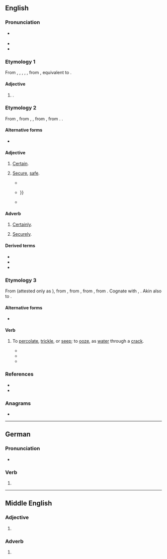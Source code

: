==English==

===Pronunciation===
* {{a|GA}} {{IPA|en|/ˈsɪkɚ/}}
* {{rhymes|en|ɪkə(ɹ)|s=2}}
* {{audio|en|en-uk-sicker.ogg|Audio (US)}}

===Etymology 1===
From {{inh|en|enm|siker}}, {{m|enm|sikker}}, {{m|enm|sykkere}}, {{m|enm|secre}}, {{m|enm|seccre}}, from {{inh|en|ang|sēocra|t=sicker}}, equivalent to {{af|en|sick|-er|nocat=1}}.

====Adjective====
{{head|en|comparative adjective}}

# {{en-comparative of|sick}}.

===Etymology 2===
From {{inh|en|enm|siker}}, from {{inh|en|ang|sicer}}, {{m|ang|sicor}}, from {{inh|en|gmw-pro|*sikur||free, secure}}, from {{der|en|la|sēcūrus||secure|lit=without care}}. {{doublet|en|sure|secure}}.

====Alternative forms====
* {{alter|en|siker|siccer|siccar}}

====Adjective====
{{en-adj|?}}

# {{lb|en|obsolete|outside|dialects}} [[certain|Certain]].
#: {{ux|en|I'm '''sicker''' that he's not home.}}
# {{lb|en|obsolete|outside|dialects}} [[secure|Secure]], [[safe]].
#: {{ux|en|To walk a '''sicker '''path}}
#* {{RQ:Spenser Shepheardes Calender|chapter=September|folio=36|passage=But '''ſicker''' ſo it is, as the bꝛight ſtarre / Seemeth ay greater, when it is farre:}}
#* {{quote-journal|en|year=1880|author=L.B. Walford|title=Dick Netherby|work=Good Words|volume=22|page=774|publisher=Alexander Strahan and Company|url=https://www.google.co.nz/books/edition/_/9ELjnad70IkC|passage=And here was we made '''sicker''' than he was wi' you{{...}}}}
#* {{quote-book|en|year=1896|title=The Raiders: Being Some Passages in the Life of John Faa, Lord and Earl of Little Egypt|author=Samuel Rutherford Crockett |chapter=XVII|page=125|publisher=Macmillan and Company|url=https://www.google.co.nz/books/edition/_/9ELjnad70IkC|passage=I'm as great on the side o' the law as it's '''siccar''' to be in thae uncertain times.}}

====Adverb====
{{en-adv|?}}

# {{lb|en|obsolete|outside|dialects}} [[certainly|Certainly]].
# {{lb|en|obsolete|outside|dialects}} [[securely|Securely]].

====Derived terms====
* {{l|en|sickerly}}
* {{l|en|sickerhood}}
* {{l|en|sickerness}}

===Etymology 3===
From {{inh|en|enm|*sikeren}} (attested only as {{m|enm|sikeriez|t=(it) trickles, (it) leaks, (it) oozes}}), from {{inh|en|ang|sicerian|t=to ooze, seep}}, from {{inh|en|gmw-pro|*sikarōn}}, from {{inh|en|gem-pro|*sikarōną|t=to trickle}}, from {{der|en|gem-pro|*sīką|t=slow running water}}. Cognate with {{cog|nds-de|sickern|t=to seep}}, {{cog|de|sickern|t=to seep, trickle}}. Akin also to {{m+|en|sitch}}.

====Alternative forms====
* {{alter|en|sigger|zigger}}

====Verb====
{{en-verb}}

# {{lb|en|intransitive|literal|figurative}} To [[percolate]], [[trickle]], or [[seep]]; to [[ooze]], as [[water]] through a [[crack]].
#* {{quote-text|en|year=1917|author=Gerhart Hauptmann, ‎Ludwig Lewisohn|title=The Dramatic Works of Gerhart Hauptmann|volume=7|page=185|passage=No drop of water fell from the hot blue <br>Or '''sickered''' from the skeleton of earth.}}
#* {{quote-text|en|year=1926|author=Jakob Wassermann|title=Wedlock|volume=10|page=217|passage=This cause had '''sickered''' into his soul; it had been branded upon his forehead somehow, by some hand; he knew not how nor by whom.}}
#* {{quote-text|en|year=1943|title=Acta minerologica, petrographica|volume=1-11|page=17|passage=The solution steadily '''sickered''' through the debris and the sampling of the solutions could be carried out without taking the equipment into pieces.}}

{{Webster 1913}}

===References===
* {{R:OneLook}}
* {{R:Century 1911}}

===Anagrams===
* {{anagrams|en|a=ceikrs|Reicks|Rickes|Riecks|crikes|ickers|scrike}}

----

==German==

===Pronunciation===
* {{audio|de|De-sicker.ogg|Audio}}

===Verb===
{{head|de|verb form}}

# {{verb form of|de|sickern||1|s|pres|;|s|imp}}

----

==Middle English==

===Adjective===
{{head|enm|adjective}}

# {{alternative form of|enm|siker}}

===Adverb===
{{head|enm|adverb}}

# {{alternative form of|enm|siker}}